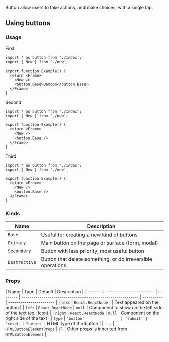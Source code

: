 
Button allow users to take actions, and make choices, with a single tap.

## Using buttons

<ButtonImage />

### Usage

First

```tsx playground
import * as button from './index';
import { New } from './new';

export function Example() {
  return <Frame>
    <New />
    <button.Base>Demooo</button.Base>
  </Frame>
}
```

Second

```tsx playground
import * as button from './index';
import { New } from './new';

export function Example() {
  return <Frame>
    <New />
    <button.Base />
  </Frame>
}
```

Third

```tsx playground
import * as button from './index';
import { New } from './new';

export function Example() {
  return <Frame>
    <New />
    <button.Base />
  </Frame>
}
```

### Kinds

| Name          | Description                                                 |
| ------------- | ----------------------------------------------------------- |
| `Base`        | Useful for creating a new kind of buttons                   |
| `Primary`     | Main button on the page or surface (form, modal)            |
| `Secondary`   | Button with less priority, most useful button               |
| `Destructive` | Button that delete something, or do irreversible operations |

### Props

| Name    | Type                     | Default  | Description                                                |
| ------- | ------------------------ | -------- | ---------------------------------------------------------- | ---------- | ----------------------- |
| `text`  | `React.ReactNode`        |          | Text appeared on the button                                |
| `left`  | `React.ReactNode`        | `null`   | Component to show on the left side of the text (ex.: Icon) |
| `right` | `React.ReactNode`        | `null`   | Component on the right side of the text                    |
| `type`  | `'button'                | 'submit' | 'reset'`                                                   | `'button'` | HTML type of the button |
| `...`   | `HTMLButtonElementProps` | `{}`     | Other props is inherited from `HTMLButtonElement`          |
